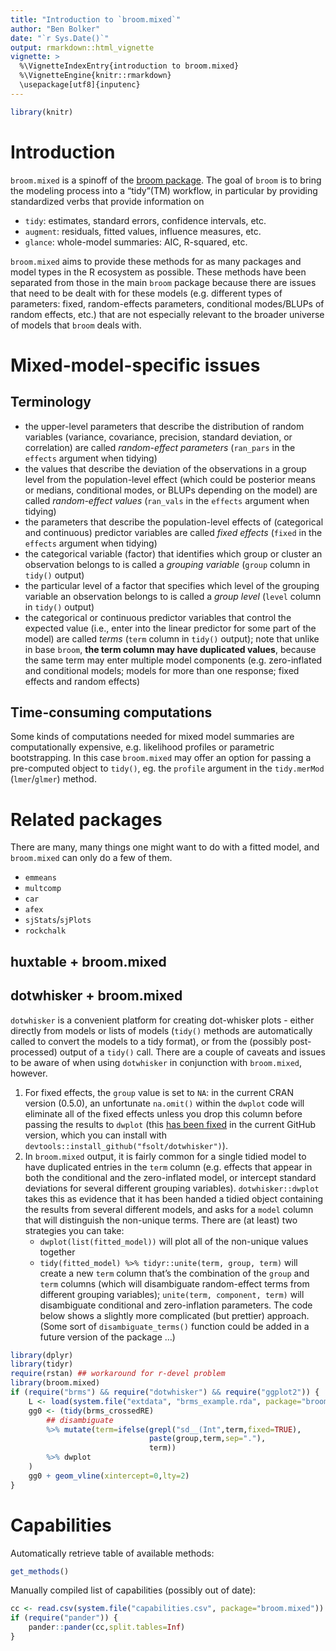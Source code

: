 ```yaml
---
title: "Introduction to `broom.mixed`"
author: "Ben Bolker"
date: "`r Sys.Date()`"
output: rmarkdown::html_vignette
vignette: >
  %\VignetteIndexEntry{introduction to broom.mixed}
  %\VignetteEngine{knitr::rmarkdown}
  \usepackage[utf8]{inputenc}
---
```


```r
library(knitr)
```

# Introduction

`broom.mixed` is a spinoff of the [broom package](https://CRAN.R-project.org/package=broom). The goal of `broom` is to bring the modeling process into a "tidy"(TM) workflow, in particular by providing standardized verbs that provide information on

- `tidy`: estimates, standard errors, confidence intervals, etc.
- `augment`: residuals, fitted values, influence measures, etc.
- `glance`: whole-model summaries: AIC, R-squared, etc.

`broom.mixed` aims to provide these methods for as many packages and model types in the R ecosystem as possible. These methods have been separated from those in the main `broom` package because there are issues that need to be dealt with for these models (e.g. different types of parameters: fixed, random-effects parameters, conditional modes/BLUPs of random effects, etc.) that are not especially relevant to the broader universe of models that `broom` deals with.

# Mixed-model-specific issues

## Terminology

- the upper-level parameters that describe the distribution of random variables (variance, covariance, precision, standard deviation, or correlation) are called *random-effect parameters* (`ran_pars` in the `effects` argument when tidying)
- the values that describe the deviation of the observations in a group level from the population-level effect (which could be posterior means or medians, conditional modes, or BLUPs depending on the model) are called *random-effect values* (`ran_vals` in the `effects` argument when tidying)
- the parameters that describe the population-level effects of (categorical and continuous) predictor variables are called *fixed effects* (`fixed` in the `effects` argument when tidying)
- the categorical variable (factor) that identifies which group or cluster an observation belongs to is called a *grouping variable* (`group` column in `tidy()` output)
- the particular level of a factor that specifies which level of the grouping variable an observation belongs to is called a *group level* (`level` column in `tidy()` output)
- the categorical or continuous predictor variables that control the expected value (i.e., enter into the linear predictor for some part of the model) are called *terms* (`term` column in `tidy()` output); note that unlike in base `broom`, **the term column may have duplicated values**, because the same term may enter multiple model components (e.g. zero-inflated and conditional models; models for more than one response; fixed effects and random effects)

## Time-consuming computations

Some kinds of computations needed for mixed model summaries are computationally expensive, e.g. likelihood profiles or parametric bootstrapping. In this case `broom.mixed` may offer an option for passing a pre-computed object to `tidy()`, eg. the `profile` argument in the `tidy.merMod` (`lmer`/`glmer`) method.


# Related packages

There are many, many things one might want to do with a fitted model, and `broom.mixed` can only do a few of them.

- `emmeans`
- `multcomp`
- `car`
- `afex`
- `sjStats`/`sjPlots`
- `rockchalk`

## huxtable + broom.mixed

## dotwhisker + broom.mixed

`dotwhisker` is a convenient platform for creating dot-whisker plots - either directly from models or lists of models (`tidy()` methods are automatically called to convert the models to a tidy format), or from the (possibly post-processed) output of a `tidy()` call. There are a couple of caveats and issues to be aware of when using `dotwhisker` in conjunction with `broom.mixed`, however.

1. For fixed effects, the `group` value is set to `NA`: in the current CRAN version (0.5.0), an unfortunate `na.omit()` within the `dwplot` code will eliminate all of the fixed effects unless you drop this column before passing the results to `dwplot` (this [has been fixed](https://github.com/fsolt/dotwhisker/commit/e014e8dba95181dfcf5a68964cd7fdeb844e97cd) in the current GitHub version, which you can install with `devtools::install_github("fsolt/dotwhisker")`).
2. In `broom.mixed` output, it is fairly common for a single tidied model to have duplicated entries in the `term` column (e.g. effects that appear in both the conditional and the zero-inflated model, or intercept standard deviations for several different grouping variables). `dotwhisker::dwplot` takes this as evidence that it has been handed a tidied object containing the results from several different models, and asks for a `model` column that will distinguish the non-unique terms. There are (at least) two strategies you can take:
     - `dwplot(list(fitted_model))` will plot all of the non-unique values together
     - `tidy(fitted_model) %>% tidyr::unite(term, group, term)` will create a new `term` column that's the combination of the `group` and `term` columns (which will disambiguate random-effect terms from different grouping variables); `unite(term, component, term)` will disambiguate conditional and zero-inflation parameters. The code below shows a slightly more complicated (but prettier) approach. (Some sort of `disambiguate_terms()` function could be added in a future version of the package ...)

```r
library(dplyr)
library(tidyr)
require(rstan) ## workaround for r-devel problem
library(broom.mixed)
if (require("brms") && require("dotwhisker") && require("ggplot2")) {
    L <- load(system.file("extdata", "brms_example.rda", package="broom.mixed"))
    gg0 <- (tidy(brms_crossedRE)
        ## disambiguate
        %>% mutate(term=ifelse(grepl("sd__(Int",term,fixed=TRUE),
                               paste(group,term,sep="."),
                               term))
        %>% dwplot
    )
    gg0 + geom_vline(xintercept=0,lty=2)
}
```

# Capabilities

Automatically retrieve table of available methods:

```r
get_methods()
```

Manually compiled list of capabilities (possibly out of date):

```r
cc <- read.csv(system.file("capabilities.csv", package="broom.mixed"))
if (require("pander")) {
    pander::pander(cc,split.tables=Inf)
}
```
